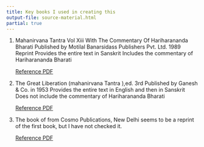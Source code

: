 ```yaml
---
title: Key books I used in creating this
output-file: source-material.html
partial: true
---
```


1. Mahanirvana Tantra Vol Xiii With The Commentary Of Hariharananda Bharati
   Published by Motilal Banarsidass Publishers Pvt. Ltd. 1989 Reprint Provides
   the entire text in Sanskrit Includes the commentary of Hariharananda Bharati

   [Reference PDF](https://archive.org/details/in.ernet.dli.2015.326303/)

2. The Great Liberation (mahanirvana Tantra ),ed. 3rd Published by Ganesh & Co.
   in 1953 Provides the entire text in English and then in Sanskrit Does not
   include the commentary of Hariharananda Bharati 

   [Reference PDF](https://archive.org/details/in.ernet.dli.2015.99731/)

3. The book of from Cosmo Publications, New Delhi seems to be a reprint of the
   first book, but I have not checked it.
   
   [Reference PDF](https://archive.org/details/in.ernet.dli.2015.345306/)
   
